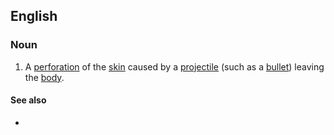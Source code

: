 ==English==

===Noun===
{{en-noun|head=[[exit]] [[wound]]}}

# {{label|en|medicine|forensics}} A [[perforation]] of the [[skin]] caused by a [[projectile]] (such as a [[bullet]]) leaving the [[body]].

====See also====
* {{sense|perforation of the skin}} {{l|en|entry wound}}